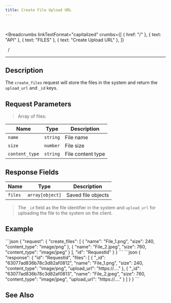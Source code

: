 ```yaml
---
title: Create File Upload URL
---
```


<br />



<Breadcrumbs
  linkTextFormat="capitalized"
  crumbs={[
    { href: "/" },
    { text: "API" },
    { text: "FILES" },
    { text: "Create Upload URL" },
  ]}
>
  <Icon slot="index" name="seti:powershell" />
  <span slot="separator">&nbsp;&nbsp;/&nbsp;</span>
</Breadcrumbs>

---


## Description

> <Badge text="wss" variant="tip" size="large" />
> <Badge text="create_files" size="large" />

The `create_files` request will store the files in the system and return the `upload_url` and `_id` keys.

## Request Parameters

> Array of files:

| Name           | Type     | Description       |
| -------------- | -------- | ----------------- |
| `name`         | `string` | File name         |
| `size`         | `number` | File size         |
| `content_type` | `string` | File content type |

## Response Fields

| Name    | Type            | Description        |
| ------- | --------------- | ------------------ |
| `files` | `array[object]` | Saved file objects |

> The `_id` field as the file identifier in the system and `upload_url` for uploading the file to the system on the client.

## Example

<Tabs>
  <TabItem label="Request">
```json
{
  "request": {
    "create_files": [
      { "name": "File_1.png", "size": 240, "content_type": "image/png" },
      { "name": "File_2.jpeg", "size": 760, "content_type": "image/jpeg" }
    ],
    "id": "RequestId"
  }
}
```
  </TabItem>  
</Tabs>

<Tabs>
  <TabItem label="Response">
```json
{
  "response": {
    "id": "RequestId",
    "files": [
      {
        "_id": "63077ad836b78c3d82af0812",
        "name": "File_1.png",
        "size": 240,
        "content_type": "image/png",
        "upload_url": "https://...."
      },
      {
        "_id": "63077ad836b78c3d82af0813",
        "name": "File_2.jpeg",
        "size": 760,
        "content_type": "image/jpeg",
        "upload_url": "https://...."
      }
    ]
  }
}
```
  </TabItem>  
</Tabs>

## See Also

<LinkCard
  title="DataBase Records"
  href="/deployment/db-records/"
  description="Collection of complete objects stored in the database."
/>

<script
  src="https://giscus.app/client.js"
  data-repo="Oleksandr1414/cathedra-slytherin"
  data-repo-id="R_kgDOI8uafg"
  data-category="[ВВЕДІТЬ CATEGORY NAME]"
  data-category-id="[ВВЕДІТЬ CATEGORY ID]"
  data-mapping="pathname"
  data-strict="0"
  data-reactions-enabled="1"
  data-emit-metadata="0"
  data-input-position="bottom"
  data-theme="transparent_dark"
  data-lang="uk"
  crossorigin="anonymous"
  async
></script>
